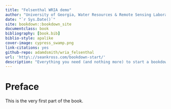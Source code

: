 ```yaml
--- 
title: "Felsenthal WRIA demo"
author: "University of Georgia, Water Resources & Remote Sensing Laboratory"
date: "`r Sys.Date()`"
site: bookdown::bookdown_site
documentclass: book
bibliography: [book.bib]
biblio-style: apalike
cover-image: cypress_swamp.png
link-citations: yes
github-repo: adamdsmith/wria_felsenthal
url: 'http\://seankross.com/bookdown-start/'
description: "Everything you need (and nothing more) to start a bookdown book."
---
```


# Preface {-}

This is the very first part of the book.
